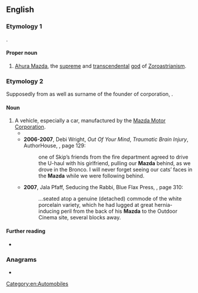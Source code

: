 ==English==

===Etymology 1===
{{translit|en|ae|𐬨𐬀𐬰𐬛𐬁|t=wisdom}}.

====Proper noun====
{{en-prop}}

# {{lb|en|Zoroastrianism}} [[Ahura Mazda]], the [[supreme]] and [[transcendental]] [[god]] of [[Zoroastrianism]].

===Etymology 2===
Supposedly from {{m|en|Mazda}} as well as surname of the founder of corporation, {{w|Jujiro Matsuda}}.

====Noun====
{{en-noun}}

# A vehicle, especially a car, manufactured by the [[w:Mazda|Mazda Motor Corporation]].
#* {{quote-book|en|year=2003|author=Kathy N. Jublou|title=Chicken Soup for the Mother and Daughter Soul|page=20|publisher=HCI|isbn=075730088X
|passage=Nicole and I met outside the church after my bell choir rehersal. I will never forget watching her climb out of her '''Mazda''' RX7 and just keep going up, up, up. She was tall, she was blond and she was gorgeous.}}
#* '''2006-2007''', Debi Wright, ''Out Of Your Mind'', ''Traumatic Brain Injury'', AuthorHouse, {{ISBN|1434329860}}, page 129:
#*: <!--Then -->one of Skip’s friends from the fire department agreed to drive the U-haul with his girlfriend, pulling our '''Mazda''' behind, as we drove in the Bronco. I will never forget seeing our cats’ faces in the '''Mazda''' while we were following behind.
#* '''2007''', Jala Pfaff, Seducing the Rabbi, Blue Flax Press, {{ISBN|0977255808}}, page 310:
#*: ''...''seated atop a genuine (detached) commode of the white porcelain variety, which he had lugged at great hernia-inducing peril from the back of his '''Mazda''' to the Outdoor Cinema site, several blocks away.

====Further reading====
* {{pedia}}

===Anagrams===
* {{anagrams|en|a=aadmz|amaz'd}}

[[Category:en:Automobiles]]